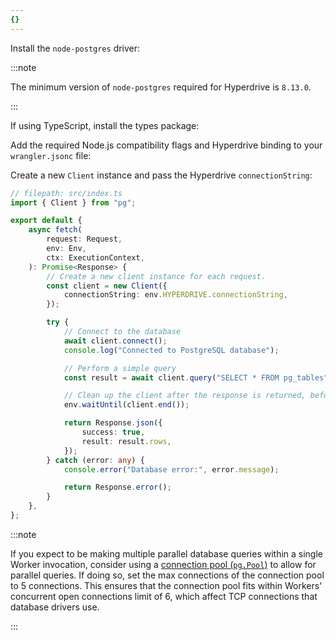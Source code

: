 ```yaml
---
{}
---
```



Install the `node-postgres` driver:

<PackageManagers pkg="pg@>8.13.0" />

:::note

The minimum version of `node-postgres` required for Hyperdrive is `8.13.0`.

:::

If using TypeScript, install the types package:

<PackageManagers pkg="@types/pg" dev />

Add the required Node.js compatibility flags and Hyperdrive binding to your `wrangler.jsonc` file:

<Render file="hyperdrive-node-compatibility-requirement" product="hyperdrive" />

Create a new `Client` instance and pass the Hyperdrive `connectionString`:

```ts
// filepath: src/index.ts
import { Client } from "pg";

export default {
	async fetch(
		request: Request,
		env: Env,
		ctx: ExecutionContext,
	): Promise<Response> {
		// Create a new client instance for each request.
		const client = new Client({
			connectionString: env.HYPERDRIVE.connectionString,
		});

		try {
			// Connect to the database
			await client.connect();
			console.log("Connected to PostgreSQL database");

			// Perform a simple query
			const result = await client.query("SELECT * FROM pg_tables");

			// Clean up the client after the response is returned, before the Worker is killed
			env.waitUntil(client.end());

			return Response.json({
				success: true,
				result: result.rows,
			});
		} catch (error: any) {
			console.error("Database error:", error.message);

			return Response.error();
		}
	},
};
```

:::note

If you expect to be making multiple parallel database queries within a single Worker invocation, consider using a [connection pool (`pg.Pool`)](https://node-postgres.com/apis/pool) to allow for parallel queries. If doing so, set the max connections of the connection pool to 5 connections. This ensures that the connection pool fits within Workers' concurrent open connections limit of 6, which affect TCP connections that database drivers use. 

:::
